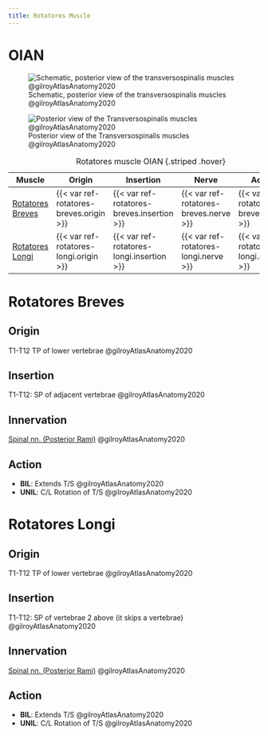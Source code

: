 ```yaml
---
title: Rotatores Muscle
---
```


# OIAN
![Schematic, posterior view of the transversospinalis muscles @gilroyAtlasAnatomy2020](/The Archive/Anatomy/Muscles/Muscles of the back/Transversospinalis Muscles/images/gilroyatlas 3.11ABC schematic transversospinalis muscles posterior view.png)

![Posterior view of the Transversospinalis muscles @gilroyAtlasAnatomy2020](/The Archive/Anatomy/Muscles/Muscles of the back/images/313a Deep intrinsic back muscles.png)

| Muscle  | Origin | Insertion | Nerve | Action |
|------|--------|-------|----------|--------|
| [Rotatores Breves]({{< var ref-rotatores-breves.path >}}) | {{< var ref-rotatores-breves.origin >}} | {{< var ref-rotatores-breves.insertion >}} | {{< var ref-rotatores-breves.nerve >}} | {{< var ref-rotatores-breves.action >}} |
| [Rotatores Longi]({{< var ref-rotatores-longi.path >}}) | {{< var ref-rotatores-longi.origin >}} | {{< var ref-rotatores-longi.insertion >}} | {{< var ref-rotatores-longi.nerve >}} | {{< var ref-rotatores-longi.action >}} |

: Rotatores muscle OIAN {.striped .hover}

# Rotatores Breves
## Origin {#origin}
T1-T12 TP of lower vertebrae @gilroyAtlasAnatomy2020

## Insertion {#insertion} 
T1-T12: SP of adjacent vertebrae @gilroyAtlasAnatomy2020

## Innervation {#innervation}
[Spinal nn. (Posterior Rami)]({{< var ref-spinal-nerves.path >}}) @gilroyAtlasAnatomy2020

## Action {#action}

- **BIL**: Extends T/S @gilroyAtlasAnatomy2020
- **UNIL**: C/L Rotation of T/S @gilroyAtlasAnatomy2020


# Rotatores Longi
## Origin {#origin}
T1-T12 TP of lower vertebrae @gilroyAtlasAnatomy2020

## Insertion {#insertion} 
T1-T12: SP of vertebrae 2 above (it skips a vertebrae) @gilroyAtlasAnatomy2020

## Innervation {#innervation}
[Spinal nn. (Posterior Rami)]({{< var ref-spinal-nerves.path >}}) @gilroyAtlasAnatomy2020

## Action {#action}

- **BIL**: Extends T/S @gilroyAtlasAnatomy2020
- **UNIL**: C/L Rotation of T/S @gilroyAtlasAnatomy2020